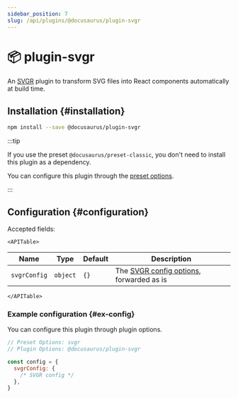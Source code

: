```yaml
---
sidebar_position: 7
slug: /api/plugins/@docusaurus/plugin-svgr
---
```


# 📦 plugin-svgr


An [SVGR](https://react-svgr.com/) plugin to transform SVG files into React components automatically at build time.

## Installation {#installation}

```bash npm2yarn
npm install --save @docusaurus/plugin-svgr
```

:::tip

If you use the preset `@docusaurus/preset-classic`, you don't need to install this plugin as a dependency.

You can configure this plugin through the [preset options](../../using-plugins.mdx#docusauruspreset-classic).

:::

## Configuration {#configuration}

Accepted fields:

```mdx-code-block
<APITable>
```

| Name         | Type     | Default | Description                                                                      |
| ------------ | -------- | ------- | -------------------------------------------------------------------------------- |
| `svgrConfig` | `object` | `{}`    | The [SVGR config options](https://react-svgr.com/docs/options/), forwarded as is |

```mdx-code-block
</APITable>
```

### Example configuration {#ex-config}

You can configure this plugin through plugin options.

```js config-tabs
// Preset Options: svgr
// Plugin Options: @docusaurus/plugin-svgr

const config = {
  svgrConfig: {
    /* SVGR config */
  },
}
```
